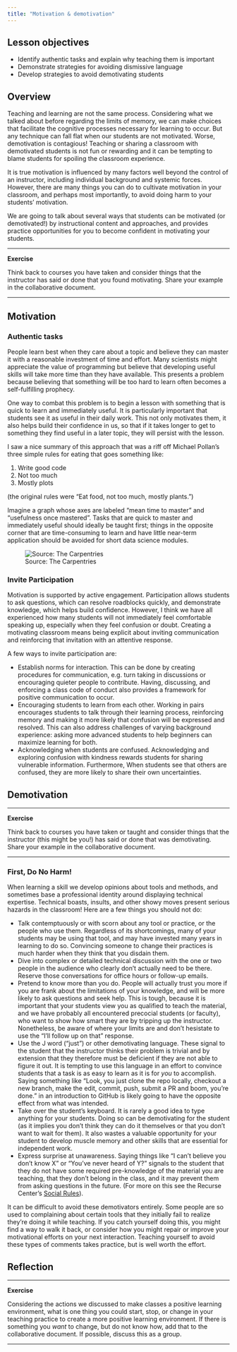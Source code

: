 ```yaml
---
title: "Motivation & demotivation"
---
```


## Lesson objectives

+ Identify authentic tasks and explain why teaching them is important
+ Demonstrate strategies for avoiding dismissive language
+ Develop strategies to avoid demotivating students

## Overview

Teaching and learning are not the same process. Considering what we talked 
about before regarding the limits of memory, we can make choices that 
facilitate the cognitive processes necessary for learning to occur. But any 
technique can fall flat when our students are not motivated. Worse, 
demotivation is contagious! Teaching or sharing a classroom with demotivated 
students is not fun or rewarding and it can be tempting to blame students for 
spoiling the classroom experience.

It is true motivation is influenced by many factors well beyond the control of 
an instructor, including individual background and systemic forces. However, 
there are many things you can do to cultivate motivation in your classroom, and 
perhaps most importantly, to avoid doing harm to your students' motivation.

We are going to talk about several ways that students can be motivated (or 
demotivated!) by instructional content and approaches, and provides practice 
opportunities for you to become confident in motivating your students.

***

**Exercise**

Think back to courses you have taken and consider things that the instructor 
has said or done that you found motivating. Share your example in the 
collaborative document.

***

## Motivation

### Authentic tasks

People learn best when they care about a topic and believe they can master it 
with a reasonable investment of time and effort. Many scientists might 
appreciate the value of programming but believe that developing useful skills 
will take more time than they have available. This presents a problem because 
believing that something will be too hard to learn often becomes a 
self-fulfilling prophecy.

One way to combat this problem is to begin a lesson with something that is 
quick to learn and immediately useful. It is particularly important that 
students see it as useful in their daily work. This not only motivates them, it 
also helps build their confidence in us, so that if it takes longer to get to 
something they find useful in a later topic, they will persist with the lesson.

I saw a nice summary of this approach that was a riff off Michael Pollan's 
three simple rules for eating that goes something like:

1. Write good code
2. Not too much
3. Mostly plots

(the original rules were "Eat food, not too much, mostly plants.")

Imagine a graph whose axes are labeled "mean time to master" and "usefulness 
once mastered". Tasks that are quick to master and immediately useful should 
ideally be taught first; things in the opposite corner that are time-consuming 
to learn and have little near-term application should be avoided for short 
data science modules.

![Source: The Carpentries](https://carpentries.github.io/instructor-training/fig/what-to-teach.png)

### Invite Participation

Motivation is supported by active engagement. Participation allows students to 
ask questions, which can resolve roadblocks quickly, and demonstrate knowledge, 
which helps build confidence. However, I think we have all experienced how many 
students will not immediately feel comfortable speaking up, especially when 
they feel confusion or doubt. Creating a motivating classroom means being 
explicit about inviting communication and reinforcing that invitation with an 
attentive response.

A few ways to invite participation are:

+ Establish norms for interaction. This can be done by creating procedures for 
communication, e.g. turn taking in discussions or encouraging quieter people to 
contribute. Having, discussing, and enforcing a class code of conduct also 
provides a framework for positive communication to occur.
+ Encouraging students to learn from each other. Working in pairs encourages 
students to talk through their learning process, reinforcing memory and making 
it more likely that confusion will be expressed and resolved. This can also 
address challenges of varying background experience: asking more advanced 
students to help beginners can maximize learning for both.
+ Acknowledging when students are confused. Acknowledging and exploring 
confusion with kindness rewards students for sharing vulnerable information. 
Furthermore, When students see that others are confused, they are more likely 
to share their own uncertainties.

## Demotivation

***

**Exercise**

Think back to courses you have taken or taught and consider things that the 
instructor (this might be you!) has said or done that was demotivating. Share 
your example in the collaborative document.

***

### First, Do No Harm!

When learning a skill we develop opinions about tools and methods, and 
sometimes base a professional identity around displaying technical expertise. 
Technical boasts, insults, and other showy moves present serious hazards in the 
classroom! Here are a few things you should not do:

+ Talk contemptuously or with scorn about any tool or practice, or the people 
who use them. Regardless of its shortcomings, many of your students may be 
using that tool, and may have invested many years in learning to do so. 
Convincing someone to change their practices is much harder when they think 
that you disdain them.
+ Dive into complex or detailed technical discussion with the one or two people 
in the audience who clearly don't actually need to be there. Reserve those 
conversations for office hours or follow-up emails.
+ Pretend to know more than you do. People will actually trust you more if you 
are frank about the limitations of your knowledge, and will be more likely to 
ask questions and seek help. This is tough, because it is important that your 
students view you as qualified to teach the material, and we have probably all 
encountered precocial students (or faculty), who want to show how smart they 
are by tripping up the instructor. Nonetheless, be aware of where your limits 
are and don't hesistate to use the "I'll follow up on that" response.
+ Use the J word ("just") or other demotivating language. These signal to the 
student that the instructor thinks their problem is trivial and by extension 
that they therefore must be deficient if they are not able to figure it out. It 
is tempting to use this language in an effort to convince students that a task 
is as easy to learn as it is for _you_ to accomplish. Saying something like 
"Look, you just clone the repo locally, checkout a new branch, make the edit, 
commit, push, submit a PR and boom, you're done." in an introduction to GitHub
is likely going to have the opposite effect from what was intended. 
+ Take over the student's keyboard. It is rarely a good idea to type anything 
for your students. Doing so can be demotivating for the student (as it implies 
you don't think they can do it themselves or that you don't want to wait for 
them). It also wastes a valuable opportunity for your student to develop muscle 
memory and other skills that are essential for independent work.
+ Express surprise at unawareness. Saying things like "I can't believe you 
don't know X" or "You've never heard of Y?" signals to the student that they do 
not have some required pre-knowledge of the material you are teaching, that 
they don't belong in the class, and it may prevent them from asking questions 
in the future. (For more on this see the Recurse Center's 
[Social Rules](https://www.recurse.com/manual#sec-environment)).

It can be difficult to avoid these demotivators entirely. Some people are so 
used to complaining about certain tools that they initially fail to realize 
they're doing it while teaching. If you catch yourself doing this, you might 
find a way to walk it back, or consider how you might repair or improve your 
motivational efforts on your next interaction. Teaching yourself to avoid these 
types of comments takes practice, but is well worth the effort.

## Reflection

***

**Exercise**

Considering the actions we discussed to make classes a positive learning 
environment, what is one thing you could start, stop, or change in your 
teaching practice to create a more positive learning environment. If there is 
something you _want_ to change, but do not know how, add that to the 
collaborative document. If possible, discuss this as a group.

***
